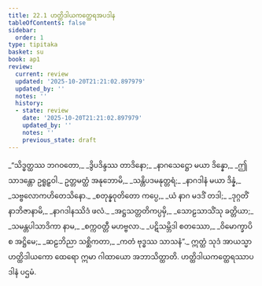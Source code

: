 ```yaml
---
title: 22.1 ဟတ္ထိဒါယကတ္ထေရအပဒါန
tableOfContents: false
sidebar:
  order: 1
type: tipitaka
basket: su
book: ap1
review:
  current: review
  updated: '2025-10-20T21:21:02.897979'
  updated_by: ''
  notes: ''
  history:
  - state: review
    date: '2025-10-20T21:21:02.897979'
    updated_by: ''
    notes: ''
    previous_state: draft
---
```



<DynamicBreadcrumb />


<ReviewStatus review={frontmatter.review} showDetails={true} />

<HypothesisAnnotation frontmatter={frontmatter} />

<Division number="1" book="ap1" e="ch" v="20" p="233">

<Paragraph number="2822" type="verses" book="ap1">
_“သိဒ္ဓတ္ထဿ ဘဂဝတော,_  
_ဒွိပဒိန္ဒဿ တာဒိနော;_  
_နာဂသေဋ္ဌော မယာ ဒိန္နော,_  
_ဤသာဒန္တော ဥရူဠှဝါ._  

</Paragraph>

</Division>
<Division number="2" book="ap1" e="ch" v="20" p="233">

<Paragraph number="2823" type="verses" book="ap1">
ဥတ္တမတ္ထံ အနုဘောမိ,_  
_သန္တိပဒမနုတ္တရံ;_  
_နာဂဒါနံ မယာ ဒိန္နံ,_  
_သဗ္ဗလောကဟိတေသိနော._  

</Paragraph>

</Division>
<Division number="3" book="ap1" e="ch" v="20" p="233">

<Paragraph number="2824" type="verses" book="ap1">
_စတုန္နဝုတိတော ကပ္ပေ,_  
_ယံ နာဂ မဒဒိံ တဒါ;_  
_ဒုဂ္ဂတိံ နာဘိဇာနာမိ,_  
_နာဂဒါနဿိဒံ ဖလံ._  

</Paragraph>

</Division>
<Division number="4" book="ap1" e="ch" v="20" p="233">

<Paragraph number="2825" type="verses" book="ap1">
_အဋ္ဌသတ္တတိကပ္ပမှိ,_  
_သောဠသာသိံသု ခတ္တိယာ;_  
_သမန္တပါသာဒိကာ နာမ,_  
_စက္ကဝတ္တီ မဟဗ္ဗလာ._  

</Paragraph>

</Division>
<Division number="5" book="ap1" e="ch" v="20" p="233">

<Paragraph number="2826" type="verses" book="ap1">
_ပဋိသမ္ဘိဒါ စတဿော,_  
_ဝိမောက္ခာပိ စ အဋ္ဌိမေ;_  
_ဆဠဘိညာ သစ္ဆိကတာ,_  
_ကတံ ဗုဒ္ဓဿ သာသနံ”._  

</Paragraph>

<Paragraph number="2827" book="ap1">
ဣတ္ထံ သုဒံ အာယသ္မာ ဟတ္ထိဒါယကော ထေရော ဣမာ ဂါထာယော အဘာသိတ္ထာတိ.

</Paragraph>
</Division>

<Paragraph number="2828" type="center" book="ap1">
ဟတ္ထိဒါယကတ္ထေရဿာပဒါနံ ပဌမံ.
</Paragraph>